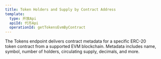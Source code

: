 ```yaml
---
title: Token Holders and Supply by Contract Address
template:
  type: 开放Api
  apiId: 代币Api
  operationId: getTokensEvmByContract
---
```


The Tokens endpoint delivers contract metadata for a specific ERC-20 token contract from a supported EVM blockchain. Metadata includes name, symbol, number of holders, circulating supply, decimals, and more.
